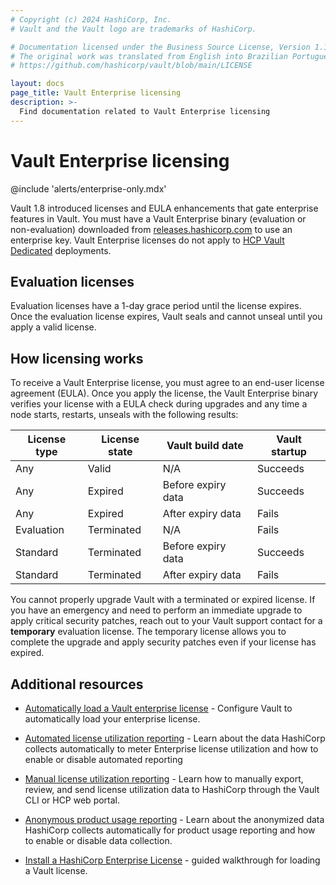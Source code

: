 ```yaml
---
# Copyright (c) 2024 HashiCorp, Inc.
# Vault and the Vault logo are trademarks of HashiCorp.

# Documentation licensed under the Business Source License, Version 1.1.
# The original work was translated from English into Brazilian Portuguese.
# https://github.com/hashicorp/vault/blob/main/LICENSE

layout: docs
page_title: Vault Enterprise licensing
description: >-
  Find documentation related to Vault Enterprise licensing
---
```


# Vault Enterprise licensing

@include 'alerts/enterprise-only.mdx'

Vault 1.8 introduced licenses and EULA enhancements that gate enterprise
features in Vault. You must have a Vault Enterprise binary (evaluation or
non-evaluation) downloaded from
[releases.hashicorp.com](https://releases.hashicorp.com/vault/) to use an
enterprise key. Vault Enterprise licenses do not apply to
[HCP Vault Dedicated](/hcp/docs/vault/what-is-hcp-vault) deployments.


## Evaluation licenses

Evaluation licenses have a 1-day grace period until the license expires. Once
the evaluation license expires, Vault seals and cannot unseal until you apply
a valid license.


## How licensing works

To receive a Vault Enterprise license, you must agree to an end-user license
agreement (EULA). Once you apply the license, the Vault Enterprise binary
verifies your license with a EULA check during upgrades and any time a node
starts, restarts, unseals with the following results:

License type | License state | Vault build date   | Vault startup
------------ | ------------- | ------------------ | -------------
Any          | Valid         | N/A                | Succeeds
Any          | Expired       | Before expiry data | Succeeds
Any          | Expired       | After expiry data  | Fails
Evaluation   | Terminated    | N/A                | Fails
Standard     | Terminated    | Before expiry data | Succeeds
Standard     | Terminated    | After expiry data  | Fails


<Tip title="Applying security upgrades with an expired license">

You cannot properly upgrade Vault with a terminated or expired license. If you
have an emergency and need to perform an immediate upgrade to apply critical
security patches, reach out to your Vault support contact for a **temporary**
evaluation license. The temporary license allows you to complete the upgrade and
apply security patches even if your license has expired.

</Tip>


## Additional resources

<Tabs>

<Tab heading="Guides">

- [Automatically load a Vault enterprise license](/vault/docs/enterprise/license/autoloading) -
  Configure Vault to automatically load your enterprise license.

- [Automated license utilization reporting](/vault/docs/enterprise/license/autoloading) -
  Learn about the data HashiCorp collects automatically to meter Enterprise
  license utilization and how to enable or disable automated reporting

- [Manual license utilization reporting](/vault/docs/enterprise/license/manual-reporting) -
  Learn how to manually export, review, and send license utilization data to
  HashiCorp through the Vault CLI or HCP web portal.

- [Anonymous product usage reporting](/vault/docs/enterprise/license/product-usage-reporting) -
  Learn about the anonymized data HashiCorp collects automatically for product
  usage reporting and how to enable or disable data collection.

</Tab>

<Tab heading="Tutorials">

- [Install a HashiCorp Enterprise License](/vault/tutorials/enterprise/hashicorp-enterprise-license) -
  guided walkthrough for loading a Vault license.

</Tab>

</Tabs>
